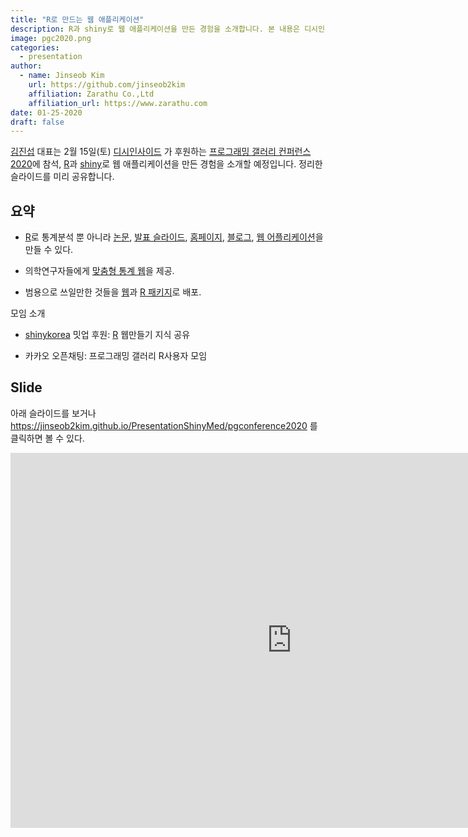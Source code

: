 ```yaml
---
title: "R로 만드는 웹 애플리케이션"
description: R과 shiny로 웹 애플리케이션을 만든 경험을 소개합니다. 본 내용은 디시인사이드가 후원하는 프로그래밍 갤러리 컨퍼런스 2020 에서 발표할 예정입니다. 
image: pgc2020.png
categories:
  - presentation
author:
  - name: Jinseob Kim
    url: https://github.com/jinseob2kim
    affiliation: Zarathu Co.,Ltd
    affiliation_url: https://www.zarathu.com
date: 01-25-2020
draft: false
---
```


[김진섭](https://github.com/jinseob2kim) 대표는 2월 15일(토) [디시인사이드](https://www.dcinside.com/) 가 후원하는 [프로그래밍 갤러리 컨퍼런스 2020](https://pgconference.github.io/)에 참석, [R](https://www.r-project.org/)과 [shiny](https://shiny.rstudio.com/)로 웹 애플리케이션을 만든 경험을 소개할 예정입니다. 정리한 슬라이드를 미리 공유합니다.

## 요약

-   [R](https://www.r-project.org/)로 통계분석 뿐 아니라 [논문](https://github.com/rstudio/rticles), [발표 슬라이드](https://github.com/yihui/xaringan), [홈페이지](https://github.com/rstudio/blogdown), [블로그](https://rstudio.github.io/distill/), [웹 어플리케이션](https://shiny.rstudio.com/)을 만들 수 있다.

-   의학연구자들에게 [맞춤형 통계 웹](http://app.zarathu.com)을 제공.

-   범용으로 쓰일만한 것들을 [웹](http://app.zarathu.com)과 [R 패키지](https://github.com/jinseob2kim/jsmodule)로 배포.

모임 소개

-   [shinykorea](https://github.com/shinykorea/Meetup) 밋업 후원: [R](https://www.r-project.org/) 웹만들기 지식 공유

-   카카오 오픈채팅: 프로그래밍 갤러리 R사용자 모임

## Slide

아래 슬라이드를 보거나 <https://jinseob2kim.github.io/PresentationShinyMed/pgconference2020> 를 클릭하면 볼 수 있다.

<iframe src="https://jinseob2kim.github.io/PresentationShinyMed/pgconference2020" width="900" height="600" style="border: none;">

</iframe>
